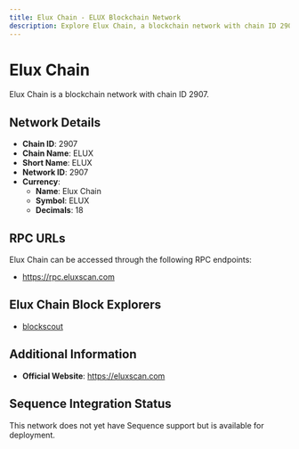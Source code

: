 ```yaml
--- 
title: Elux Chain - ELUX Blockchain Network
description: Explore Elux Chain, a blockchain network with chain ID 2907. Learn about its native currency, Elux Chain, and how to interact with the network.
---
```


# Elux Chain

Elux Chain is a blockchain network with chain ID 2907.

## Network Details

- **Chain ID**: 2907
- **Chain Name**: ELUX
- **Short Name**: ELUX
- **Network ID**: 2907
- **Currency**: 
  - **Name**: Elux Chain
  - **Symbol**: ELUX
  - **Decimals**: 18

## RPC URLs

Elux Chain can be accessed through the following RPC endpoints:

- https://rpc.eluxscan.com

## Elux Chain Block Explorers

- [blockscout](https://eluxscan.com)

## Additional Information

- **Official Website**: https://eluxscan.com

## Sequence Integration Status

This network does not yet have Sequence support but is available for deployment.
